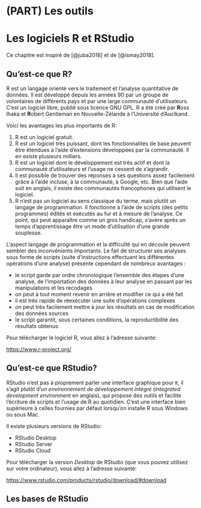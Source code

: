 # (PART) Les outils {-}

# Les logiciels R et RStudio {#rrstudio}

Ce chapitre est inspiré de [@juba2018] et de [@ismay2018].

## Qu'est-ce que R?

R est un langage orienté vers le traitement et l'analyse quantitative de données. Il est développé depuis les années 90 par un groupe de volontaires de différents pays et par une large communauté d'utilisateurs. C'est un logiciel libre, publié sous licence GNU GPL. R a été créé par **R**oss Ihaka et **R**obert Gentleman en Nouvelle-Zélande à l'Université d'Auclkand.

Voici les avantages les plus importants de R:

1. R est un logiciel gratuit.
1. R est un logiciel très puissant, dont les fonctionnalités de base peuvent être étendues à l'aide d'extensions développées par la communauté. Il en existe plusieurs milliers.
1. R est un logiciel dont le développement est très actif et dont la communauté d'utilisateurs et l'usage ne cessent de s'agrandir.
1. Il est possible de trouver des réponses à ses questions assez facilement grâce à l'aide incluse, à la communauté, à Google, etc. Bien que l'aide soit en anglais, il existe des communautés francophones qui utilisent le  logiciel.
1. R n'est pas un logiciel au sens classique du terme, mais plutôt un langage de programmation. Il fonctionne à l'aide de scripts (des petits programmes) édités et exécutés au fur et à mesure de l'analyse. Ce point, qui peut apparaître comme un gros handicap, s'avère après un temps d'apprentissage être un mode d'utilisation d'une grande souplesse.

L'aspect langage de programmation et la difficulté qui en découle peuvent sembler des inconvénients importants. Le fait de structurer ses analyses sous forme de scripts (suite d'instructions effectuant les différentes opérations d'une analyse) présente cependant de nombreux avantages :

- le script garde par ordre chronologique l'ensemble des étapes d'une analyse, de l'importation des données à leur analyse en passant par les manipulations et les recodages
- on peut à tout moment revenir en arrière et modifier ce qui a été fait
- il est très rapide de réexécuter une suite d'opérations complexes
- on peut très facilement mettre à jour les résultats en cas de modification des données sources
- le script garantit, sous certaines conditions, la reproductibilité des résultats obtenus

Pour télécharger le logiciel R, vous allez à l'adresse suivante:

[https://www.r-project.org/](https://www.r-project.org/)

## Qu'est-ce que RStudio?

RStudio n'est pas à proprement parler une interface graphique pour `R`, il s'agit plutôt d'un *environnement de développement intégré* (*integrated development environment* en anglais), qui propose des outils et facilite l'écriture de scripts et l'usage de R au quotidien. C'est une interface bien supérieure à celles fournies par défaut lorsqu'on installe R sous Windows ou sous Mac.

Il existe plusieurs versions de RStudio:

- RStudio Desktop
- RStudio Server
- RStudio Cloud

Pour télécharger la version *Desktop* de RStudio (que vous pouvez utilisez sur votre ordinateur), vous allez à l'adresse suivante:

[https://www.rstudio.com/products/rstudio/download/#download](https://www.rstudio.com/products/rstudio/download/#download)

## Les bases de RStudio

